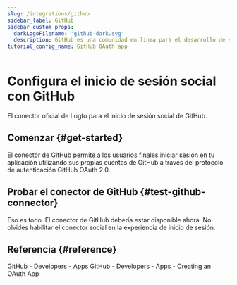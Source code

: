 ```yaml
---
slug: /integrations/github
sidebar_label: GitHub
sidebar_custom_props:
  darkLogoFilename: 'github-dark.svg'
  description: GitHub es una comunidad en línea para el desarrollo de software y control de versiones.
tutorial_config_name: GitHub OAuth app
---
```




# Configura el inicio de sesión social con GitHub

El conector oficial de Logto para el inicio de sesión social de GitHub.

<GuideTip />

## Comenzar \{#get-started}

El conector de GitHub permite a los usuarios finales iniciar sesión en tu aplicación utilizando sus propias cuentas de GitHub a través del protocolo de autenticación GitHub OAuth 2.0.

<Integration />

## Probar el conector de GitHub \{#test-github-connector}

Eso es todo. El conector de GitHub debería estar disponible ahora. No olvides <MainSiteUrl href="/connectors/social-connectors#enable-social-sign-in">habilitar el conector social en la experiencia de inicio de sesión</MainSiteUrl>.

## Referencia \{#reference}

<Url href="https://docs.github.com/en/developers/apps/getting-started-with-apps/about-apps">
  GitHub - Developers - Apps
</Url>

<Url href="https://docs.github.com/en/developers/apps/building-oauth-apps/creating-an-oauth-app">
  GitHub - Developers - Apps - Creating an OAuth App
</Url>
